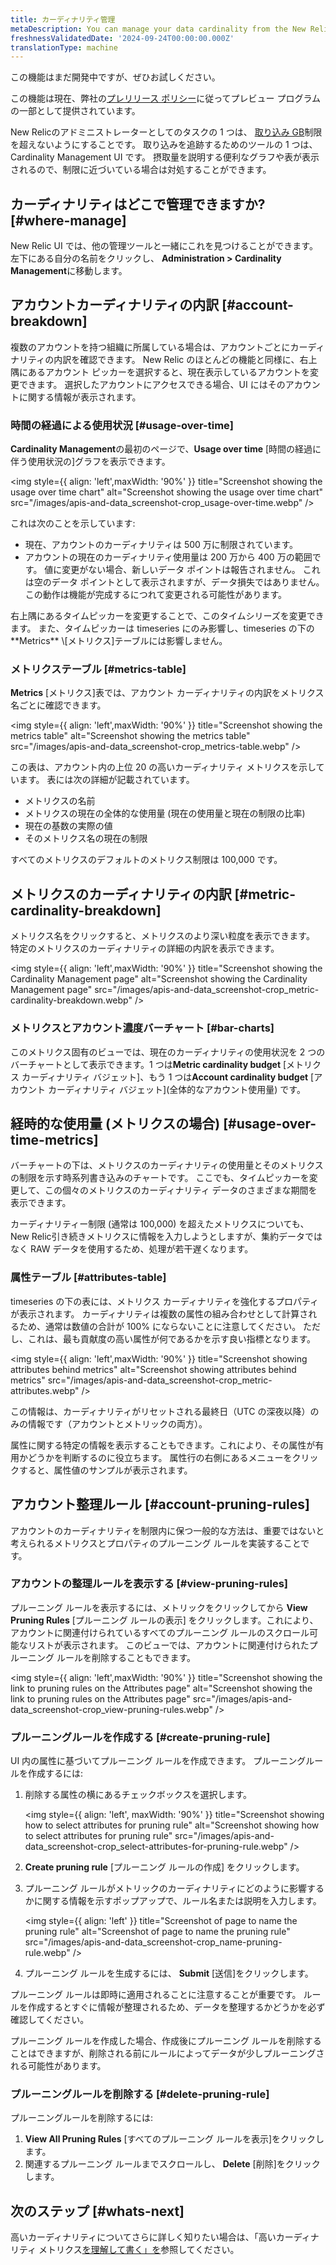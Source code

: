```yaml
---
title: カーディナリティ管理
metaDescription: You can manage your data cardinality from the New Relic UI.
freshnessValidatedDate: '2024-09-24T00:00:00.000Z'
translationType: machine
---
```


<Callout title="プレビュー">
  この機能はまだ開発中ですが、ぜひお試しください。

  この機能は現在、弊社の[プレリリース ポリシー](/docs/licenses/license-information/referenced-policies/new-relic-pre-release-policy)に従ってプレビュー プログラムの一部として提供されています。
</Callout>

New Relicのアドミニストレーターとしてのタスクの 1 つは、 [取り込み GB](/docs/licenses/license-information/product-definitions/new-relic-one-pricing-definitions/#gb-ingested)制限を超えないようにすることです。 取り込みを追跡するためのツールの 1 つは、Cardinality Management UI です。 摂取量を説明する便利なグラフや表が表示されるので、制限に近づいている場合は対処することができます。

## カーディナリティはどこで管理できますか? [#where-manage]

New Relic UI では、他の管理ツールと一緒にこれを見つけることができます。 左下にある自分の名前をクリックし、 **Administration &gt; Cardinality Management**に移動します。

## アカウントカーディナリティの内訳 [#account-breakdown]

複数のアカウントを持つ組織に所属している場合は、アカウントごとにカーディナリティの内訳を確認できます。 New Relic のほとんどの機能と同様に、右上隅にあるアカウント ピッカーを選択すると、現在表示しているアカウントを変更できます。 選択したアカウントにアクセスできる場合、UI にはそのアカウントに関する情報が表示されます。

### 時間の経過による使用状況 [#usage-over-time]

**Cardinality Management**の最初のページで、**Usage over time** \[時間の経過に伴う使用状況の]グラフを表示できます。

<img style={{ align: 'left',maxWidth: '90%' }} title="Screenshot showing the usage over time chart" alt="Screenshot showing the usage over time chart" src="/images/apis-and-data_screenshot-crop_usage-over-time.webp" />

これは次のことを示しています:

* 現在、アカウントのカーディナリティは 500 万に制限されています。
* アカウントの現在のカーディナリティ使用量は 200 万から 400 万の範囲です。 値に変更がない場合、新しいデータ ポイントは報告されません。 これは空のデータ ポイントとして表示されますが、データ損失ではありません。 この動作は機能が完成するにつれて変更される可能性があります。

<Callout variant="tip">
  右上隅にあるタイムピッカーを変更することで、このタイムシリーズを変更できます。 また、タイムピッカーは timeseries にのみ影響し、timeseries の下の**Metrics** \[メトリクス]テーブルには影響しません。
</Callout>

### メトリクステーブル [#metrics-table]

**Metrics** \[メトリクス]表では、アカウント カーディナリティの内訳をメトリクス名ごとに確認できます。

<img style={{ align: 'left',maxWidth: '90%' }} title="Screenshot showing the metrics table" alt="Screenshot showing the metrics table" src="/images/apis-and-data_screenshot-crop_metrics-table.webp" />

この表は、アカウント内の上位 20 の高いカーディナリティ メトリクスを示しています。 表には次の詳細が記載されています。

* メトリクスの名前
* メトリクスの現在の全体的な使用量 (現在の使用量と現在の制限の比率)
* 現在の基数の実際の値
* そのメトリクス名の現在の制限

<Callout variant="tip">
  すべてのメトリクスのデフォルトのメトリクス制限は 100,000 です。
</Callout>

## メトリクスのカーディナリティの内訳 [#metric-cardinality-breakdown]

メトリクス名をクリックすると、メトリクスのより深い粒度を表示できます。 特定のメトリクスのカーディナリティの詳細の内訳を表示できます。

<img style={{ align: 'left',maxWidth: '90%' }} title="Screenshot showing the Cardinality Management page" alt="Screenshot showing the Cardinality Management page" src="/images/apis-and-data_screenshot-crop_metric-cardinality-breakdown.webp" />

### メトリクスとアカウント濃度バーチャート [#bar-charts]

このメトリクス固有のビューでは、現在のカーディナリティの使用状況を 2 つのバーチャートとして表示できます。1 つは**Metric cardinality budget** \[メトリクス カーディナリティ バジェット]、もう 1 つは**Account cardinality budget** \[アカウント カーディナリティ バジェット]\(全体的なアカウント使用量) です。

## 経時的な使用量 (メトリクスの場合) [#usage-over-time-metrics]

バーチャートの下は、メトリクスのカーディナリティの使用量とそのメトリクスの制限を示す時系列書き込みのチャートです。 ここでも、タイムピッカーを変更して、この個々のメトリクスのカーディナリティ データのさまざまな期間を表示できます。

<Callout variant="tip">
  カーディナリティー制限 (通常は 100,000) を超えたメトリクスについても、 New Relic引き続きメトリクスに情報を入力しようとしますが、集約データではなく RAW データを使用するため、処理が若干遅くなります。
</Callout>

### 属性テーブル [#attributes-table]

timeseries の下の表には、メトリクス カーディナリティを強化するプロパティが表示されます。 カーディナリティは複数の属性の組み合わせとして計算されるため、通常は数値の合計が 100% にならないことに注意してください。 ただし、これは、最も貢献度の高い属性が何であるかを示す良い指標となります。

<img style={{ align: 'left',maxWidth: '90%' }} title="Screenshot showing attributes behind metrics" alt="Screenshot showing attributes behind metrics" src="/images/apis-and-data_screenshot-crop_metric-attributes.webp" />

この情報は、カーディナリティがリセットされる最終日（UTC の深夜以降）のみの情報です（アカウントとメトリックの両方）。

属性に関する特定の情報を表示することもできます。これにより、その属性が有用かどうかを判断するのに役立ちます。 属性行の右側にあるメニューをクリックすると、属性値のサンプルが表示されます。

## アカウント整理ルール [#account-pruning-rules]

アカウントのカーディナリティを制限内に保つ一般的な方法は、重要ではないと考えられるメトリクスとプロパティのプルーニング ルールを実装することです。

### アカウントの整理ルールを表示する [#view-pruning-rules]

プルーニング ルールを表示するには、メトリックをクリックしてから **View Pruning Rules** \[プルーニング ルールの表示] をクリックします。これにより、アカウントに関連付けられているすべてのプルーニング ルールのスクロール可能なリストが表示されます。 このビューでは、アカウントに関連付けられたプルーニング ルールを削除することもできます。

<img style={{ align: 'left',maxWidth: '90%' }} title="Screenshot showing the link to pruning rules on the Attributes page" alt="Screenshot showing the link to pruning rules on the Attributes page" src="/images/apis-and-data_screenshot-crop_view-pruning-rules.webp" />

### プルーニングルールを作成する [#create-pruning-rule]

UI 内の属性に基づいてプルーニング ルールを作成できます。 プルーニングルールを作成するには:

1. 削除する属性の横にあるチェックボックスを選択します。

   <img style={{ align: 'left', maxWidth: '90%' }} title="Screenshot showing how to select attributes for pruning rule" alt="Screenshot showing how to select attributes for pruning rule" src="/images/apis-and-data_screenshot-crop_select-attributes-for-pruning-rule.webp" />

2. **Create pruning rule** \[プルーニング ルールの作成] をクリックします。

3. プルーニング ルールがメトリックのカーディナリティにどのように影響するかに関する情報を示すポップアップで、ルール名または説明を入力します。

   <img style={{ align: 'left' }} title="Screenshot of page to name the pruning rule" alt="Screenshot of page to name the pruning rule" src="/images/apis-and-data_screenshot-crop_name-pruning-rule.webp" />

4. プルーニング ルールを生成するには、 **Submit** \[送信]をクリックします。

プルーニング ルールは即時に適用されることに注意することが重要です。 ルールを作成するとすぐに情報が整理されるため、データを整理するかどうかを必ず確認してください。

プルーニング ルールを作成した場合、作成後にプルーニング ルールを削除することはできますが、削除される前にルールによってデータが少しプルーニングされる可能性があります。

### プルーニングルールを削除する [#delete-pruning-rule]

プルーニングルールを削除するには:

1. **View All Pruning Rules** \[すべてのプルーニング ルールを表示]をクリックします。
2. 関連するプルーニング ルールまでスクロールし、 **Delete** \[削除]をクリックします。

## 次のステップ [#whats-next]

高いカーディナリティについてさらに詳しく知りたい場合は、「高いカーディナリティ メトリクス[を理解して書く」を](/docs/data-apis/ingest-apis/metric-api/NRQL-high-cardinality-metrics/)参照してください。